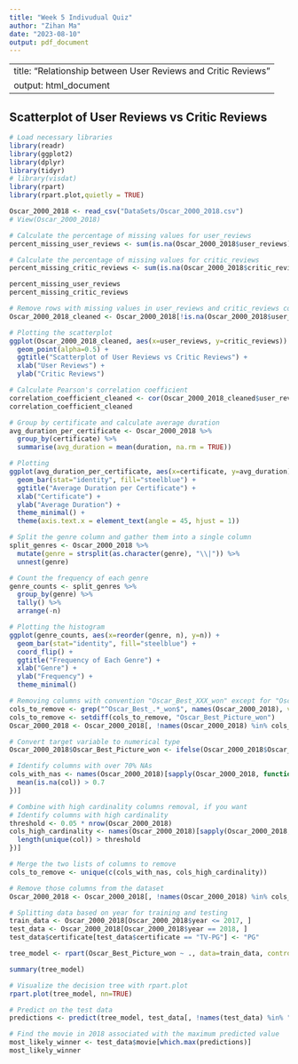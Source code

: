 ---
title: "Week 5 Indivudual Quiz"
author: "Zihan Ma"
date: "2023-08-10"
output: pdf_document
---

---
title: "Relationship between User Reviews and Critic Reviews"
output: html_document
---

## Scatterplot of User Reviews vs Critic Reviews

```{r, echo=TRUE, warning=FALSE, message=FALSE}
# Load necessary libraries
library(readr)
library(ggplot2)
library(dplyr)
library(tidyr)
# library(visdat)
library(rpart)
library(rpart.plot,quietly = TRUE)
```


```{r}
Oscar_2000_2018 <- read_csv("DataSets/Oscar_2000_2018.csv")
# View(Oscar_2000_2018)
```
```{r}
# Calculate the percentage of missing values for user_reviews
percent_missing_user_reviews <- sum(is.na(Oscar_2000_2018$user_reviews)) / nrow(Oscar_2000_2018) * 100

# Calculate the percentage of missing values for critic_reviews
percent_missing_critic_reviews <- sum(is.na(Oscar_2000_2018$critic_reviews)) / nrow(Oscar_2000_2018) * 100

percent_missing_user_reviews
percent_missing_critic_reviews
```
```{r}
# Remove rows with missing values in user_reviews and critic_reviews columns
Oscar_2000_2018_cleaned <- Oscar_2000_2018[!is.na(Oscar_2000_2018$user_reviews) & !is.na(Oscar_2000_2018$critic_reviews), ]

```


```{r}
# Plotting the scatterplot
ggplot(Oscar_2000_2018_cleaned, aes(x=user_reviews, y=critic_reviews)) +
  geom_point(alpha=0.5) +
  ggtitle("Scatterplot of User Reviews vs Critic Reviews") +
  xlab("User Reviews") +
  ylab("Critic Reviews")
```




```{r}
# Calculate Pearson's correlation coefficient
correlation_coefficient_cleaned <- cor(Oscar_2000_2018_cleaned$user_reviews, Oscar_2000_2018_cleaned$critic_reviews)
correlation_coefficient_cleaned
```

```{r}
# Group by certificate and calculate average duration
avg_duration_per_certificate <- Oscar_2000_2018 %>%
  group_by(certificate) %>%
  summarise(avg_duration = mean(duration, na.rm = TRUE))
```

```{r}
# Plotting
ggplot(avg_duration_per_certificate, aes(x=certificate, y=avg_duration)) +
  geom_bar(stat="identity", fill="steelblue") +
  ggtitle("Average Duration per Certificate") +
  xlab("Certificate") +
  ylab("Average Duration") +
  theme_minimal() +
  theme(axis.text.x = element_text(angle = 45, hjust = 1))
```

```{r}
# Split the genre column and gather them into a single column
split_genres <- Oscar_2000_2018 %>%
  mutate(genre = strsplit(as.character(genre), "\\|")) %>%
  unnest(genre)

# Count the frequency of each genre
genre_counts <- split_genres %>%
  group_by(genre) %>%
  tally() %>%
  arrange(-n)

# Plotting the histogram
ggplot(genre_counts, aes(x=reorder(genre, n), y=n)) +
  geom_bar(stat="identity", fill="steelblue") +
  coord_flip() +
  ggtitle("Frequency of Each Genre") +
  xlab("Genre") +
  ylab("Frequency") +
  theme_minimal()
```


```{r}
# Removing columns with convention "Oscar_Best_XXX_won" except for "Oscar_Best_Picture_won"
cols_to_remove <- grep("^Oscar_Best_.*_won$", names(Oscar_2000_2018), value = TRUE)
cols_to_remove <- setdiff(cols_to_remove, "Oscar_Best_Picture_won")
Oscar_2000_2018 <- Oscar_2000_2018[, !names(Oscar_2000_2018) %in% cols_to_remove]
```

```{r}
# Convert target variable to numerical type
Oscar_2000_2018$Oscar_Best_Picture_won <- ifelse(Oscar_2000_2018$Oscar_Best_Picture_won == "Yes", 1, 0)
```



```{r}
# Identify columns with over 70% NAs
cols_with_nas <- names(Oscar_2000_2018)[sapply(Oscar_2000_2018, function(col) {
  mean(is.na(col)) > 0.7
})]

# Combine with high cardinality columns removal, if you want
# Identify columns with high cardinality
threshold <- 0.05 * nrow(Oscar_2000_2018)
cols_high_cardinality <- names(Oscar_2000_2018)[sapply(Oscar_2000_2018, function(col) {
  length(unique(col)) > threshold
})]

# Merge the two lists of columns to remove
cols_to_remove <- unique(c(cols_with_nas, cols_high_cardinality))

# Remove those columns from the dataset
Oscar_2000_2018 <- Oscar_2000_2018[, !names(Oscar_2000_2018) %in% cols_to_remove]
```


```{r}
# Splitting data based on year for training and testing
train_data <- Oscar_2000_2018[Oscar_2000_2018$year <= 2017, ]
test_data <- Oscar_2000_2018[Oscar_2000_2018$year == 2018, ]
test_data$certificate[test_data$certificate == "TV-PG"] <- "PG"
```

```{r}
tree_model <- rpart(Oscar_Best_Picture_won ~ ., data=train_data, control = rpart.control(maxdepth = 6))

summary(tree_model)
```



```{r}
# Visualize the decision tree with rpart.plot
rpart.plot(tree_model, nn=TRUE)
```


```{r}
# Predict on the test data
predictions <- predict(tree_model, test_data[, !names(test_data) %in% "movie"], type="prob")[,2]  # Selecting the probability of class 1 (Yes)
```

```{r}
# Find the movie in 2018 associated with the maximum predicted value
most_likely_winner <- test_data$movie[which.max(predictions)]
most_likely_winner
```









































